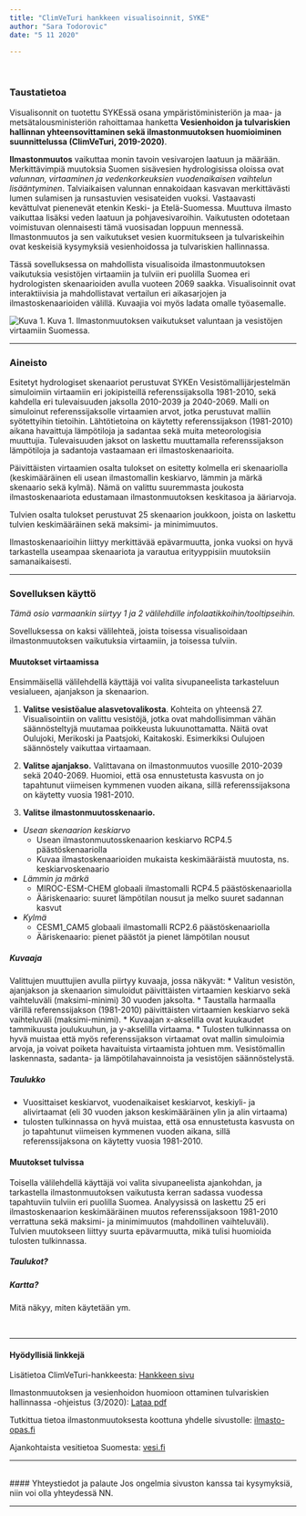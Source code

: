 ```yaml
---
title: "ClimVeTuri hankkeen visualisoinnit, SYKE"
author: "Sara Todorovic"
date: "5 11 2020"

---
```

<br>

### Taustatietoa 

Visualisonnit on tuotettu SYKEssä osana ympäristöministeriön ja maa- ja metsätalousministeriön rahoittamaa hanketta **Vesienhoidon ja tulvariskien hallinnan yhteensovittaminen sekä ilmastonmuutoksen huomioiminen suunnittelussa (ClimVeTuri, 2019-2020)**.

**Ilmastonmuutos** vaikuttaa monin tavoin vesivarojen laatuun ja määrään. Merkittävimpiä muutoksia Suomen sisävesien hydrologisissa oloissa ovat _valunnan, virtaaminen ja vedenkorkeuksien vuodenaikaisen vaihtelun lisääntyminen_. Talviaikaisen valunnan ennakoidaan kasvavan merkittävästi lumen sulamisen ja runsastuvien vesisateiden vuoksi. Vastaavasti kevättulvat pienenevät etenkin Keski- ja Etelä-Suomessa. Muuttuva ilmasto vaikuttaa lisäksi veden laatuun ja pohjavesivaroihin. Vaikutusten odotetaan voimistuvan olennaisesti tämä vuosisadan loppuun mennessä. Ilmastonmuutos ja sen vaikutukset vesien kuormitukseen ja tulvariskeihin ovat keskeisiä kysymyksiä vesienhoidossa ja tulvariskien hallinnassa.  

Tässä sovelluksessa on mahdollista visualisoida ilmastonmuutoksen vaikutuksia vesistöjen virtaamiin ja tulviin eri puolilla Suomea eri hydrologisten skenaarioiden avulla vuoteen 2069 saakka. Visualisoinnit ovat interaktiivisia ja mahdollistavat vertailun eri aikasarjojen ja ilmastoskenaarioiden välillä. Kuvaajia voi myös ladata omalle työasemalle.


![Kuva 1.](ilmastonmuutos_vesisto.png)
Kuva 1. Ilmastonmuutoksen vaikutukset valuntaan ja vesistöjen virtaamiin Suomessa. 

***

### Aineisto
Esitetyt hydrologiset skenaariot perustuvat SYKEn Vesistömallijärjestelmän simuloimiin virtaamiin eri jokipisteillä referenssijaksolla 1981-2010, sekä kahdella eri tulevaisuuden jaksolla 2010-2039 ja 2040-2069. Malli on simuloinut referenssijaksolle virtaamien arvot, jotka perustuvat malliin syötettyihin tietoihin. Lähtötietoina on käytetty referenssijakson (1981-2010) aikana havaittuja lämpötiloja ja sadantaa sekä muita meteorologisia muuttujia. Tulevaisuuden jaksot on laskettu muuttamalla referenssijakson lämpötiloja ja sadantoja vastaamaan eri ilmastoskenaarioita.  

Päivittäisten virtaamien osalta tulokset on esitetty kolmella eri skenaariolla (keskimääräinen eli usean ilmastomallin keskiarvo, lämmin ja märkä skenaario sekä kylmä). Nämä on valittu suuremmasta joukosta ilmastoskenaariota edustamaan ilmastonmuutoksen keskitasoa ja ääriarvoja.  

Tulvien osalta tulokset perustuvat 25 skenaarion joukkoon, joista on laskettu tulvien keskimääräinen sekä maksimi- ja minimimuutos.  

Ilmastoskenaarioihin liittyy merkittävää epävarmuutta, jonka vuoksi on hyvä tarkastella useampaa skenaariota ja varautua erityyppisiin muutoksiin samanaikaisesti.



***

### Sovelluksen käyttö


*Tämä osio varmaankin siirtyy 1 ja 2 välilehdille infolaatikkoihin/tooltipseihin.*  

Sovelluksessa on kaksi välilehteä, joista toisessa visualisoidaan ilmastonmuutoksen vaikutuksia virtaamiin, ja toisessa tulviin.  

#### Muutokset virtaamissa
Ensimmäisellä välilehdellä käyttäjä voi valita sivupaneelista tarkasteluun vesialueen, ajanjakson ja skenaarion.  

1. **Valitse vesistöalue alasvetovalikosta**. Kohteita on yhteensä 27. Visualisointiin on valittu vesistöjä, jotka ovat mahdollisimman vähän säännösteltyjä muutamaa poikkeusta lukuunottamatta. Näitä ovat Oulujoki, Merikoski ja Paatsjoki, Kaitakoski. Esimerkiksi Oulujoen säännöstely vaikuttaa virtaamaan.  

2. **Valitse ajanjakso.** Valittavana on ilmastonmuutos vuosille 2010-2039 sekä 2040-2069. Huomioi, että osa ennustetusta kasvusta  on jo tapahtunut viimeisen kymmenen vuoden aikana, sillä referenssijaksona on käytetty vuosia 1981-2010.  

3. **Valitse ilmastonmuutosskenaario.**

* *Usean skenaarion keskiarvo*
  + Usean ilmastonmuutosskenaarion keskiarvo RCP4.5 päästöskenaariolla
  + Kuvaa ilmastoskenaarioiden mukaista keskimääräistä muutosta, ns. keskiarvoskenaario  
* *Lämmin ja märkä*
  + MIROC-ESM-CHEM globaali ilmastomalli RCP4.5 päästöskenaariolla
  + Ääriskenaario: suuret lämpötilan nousut ja melko suuret sadannan kasvut 
* *Kylmä*
  + CESM1_CAM5 globaali ilmastomalli RCP2.6 päästöskenaariolla
  + Ääriskenaario: pienet päästöt ja pienet lämpötilan nousut  
  

##### **Kuvaaja**
Valittujen muuttujien avulla piirtyy kuvaaja, jossa näkyvät:
* Valitun vesistön, ajanjakson ja skenaarion simuloidut päivittäisten virtaamien keskiarvo sekä vaihteluväli (maksimi-minimi) 30 vuoden jaksolta.
* Taustalla harmaalla värillä referenssijakson (1981-2010) päivittäisten virtaamien keskiarvo sekä vaihteluväli (maksimi-minimi).
* Kuvaajan x-akselilla ovat kuukaudet tammikuusta joulukuuhun, ja y-akselilla virtaama.
* Tulosten tulkinnassa on hyvä muistaa että myös referenssijakson virtaamat ovat mallin simuloimia arvoja, ja voivat poiketa havaituista virtaamista johtuen mm. Vesistömallin laskennasta, sadanta- ja lämpötilahavainnoista ja vesistöjen säännöstelystä.


##### **Taulukko**
* Vuosittaiset keskiarvot, vuodenaikaiset keskiarvot, keskiyli- ja alivirtaamat (eli 30 vuoden jakson keskimääräinen ylin ja alin virtaama) 
* tulosten tulkinnassa on hyvä muistaa, että osa ennustetusta kasvusta  on jo tapahtunut viimeisen kymmenen vuoden aikana, sillä referenssijaksona on käytetty vuosia 1981-2010.  


#### Muutokset tulvissa
Toisella välilehdellä käyttäjä voi valita sivupaneelista ajankohdan, ja tarkastella ilmastonmuutoksen vaikutusta kerran sadassa vuodessa tapahtuviin tulviin eri puolilla Suomea. Analyysissä on laskettu 25 eri ilmastoskenaarion keskimääräinen muutos referenssijaksoon 1981-2010 verrattuna sekä maksimi- ja minimimuutos (mahdollinen vaihteluväli). Tulvien muutokseen liittyy suurta epävarmuutta, mikä tulisi huomioida tulosten tulkinnassa.


##### **Taulukot?**  


##### **Kartta?**
Mitä näkyy, miten käytetään ym.

<br>

***

#### Hyödyllisiä linkkejä  

Lisätietoa ClimVeTuri-hankkeesta: <a href="https://www.syke.fi/fi-FI/Tutkimus__kehittaminen/Tutkimus_ja_kehittamishankkeet/Hankkeet/ClimVeTuri/Vesienhoidon_ja_tulvariskien_hallinnan_y(49676)" target="_blank">Hankkeen sivu</a>  

Ilmastonmuutoksen ja vesienhoidon huomioon ottaminen tulvariskien hallinnassa -ohjeistus (3/2020): <a href="https://www.ymparisto.fi/download/noname/%7BBBDABB7C-C44B-45B6-BDAE-BECF7DD05087%7D/157142" target="_blank">Lataa pdf</a>  

Tutkittua tietoa ilmastonmuutoksesta koottuna yhdelle sivustolle: <a href="https://ilmasto-opas.fi/fi/" target="_blank">ilmasto-opas.fi</a>  

Ajankohtaista vesitietoa Suomesta: <a href="https://www.vesi.fi/" target="_blank">vesi.fi</a>  


***
<br>
#### Yhteystiedot ja palaute
Jos ongelmia sivuston kanssa tai kysymyksiä, niin voi olla yhteydessä NN.
<br>

***



